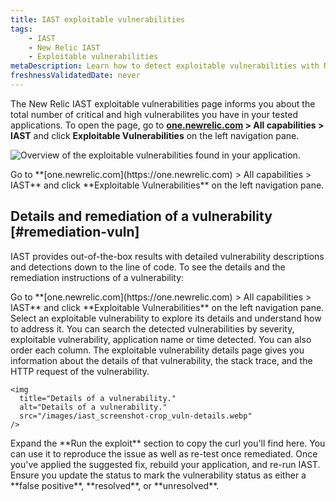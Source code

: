 ```yaml
---
title: IAST exploitable vulnerabilities
tags:
    - IAST
    - New Relic IAST
    - Exploitable vulnerabilities
metaDescription: Learn how to detect exploitable vulnerabilities with New Relic IAST.
freshnessValidatedDate: never
---
```


The New Relic IAST exploitable vulnerabilities page informs you about the total number of critical and high vulnerabilites you have in your tested applications. To open the page, go to <DNT>**[one.newrelic.com](https://one.newrelic.com) > All capabilities > IAST**</DNT> and click <DNT>**Exploitable Vulnerabilities**</DNT> on the left navigation pane.

<img
  title="Overview of the exploitable vulnerabilities found in your application."
  alt="Overview of the exploitable vulnerabilities found in your application."
  src="/images/iast_screenshot-crop_exploitable-vulns.webp"
/>

<figcaption>
  Go to <DNT>**[one.newrelic.com](https://one.newrelic.com) > All capabilities > IAST**</DNT> and click <DNT>**Exploitable Vulnerabilities**</DNT> on the left navigation pane.
</figcaption>

## Details and remediation of a vulnerability [#remediation-vuln]

IAST provides out-of-the-box results with detailed vulnerability descriptions and detections down to the line of code. To see the details and the remediation instructions of a vulnerability:

<Steps>
  <Step>
    Go to <DNT>**[one.newrelic.com](https://one.newrelic.com) > All capabilities > IAST**</DNT> and click <DNT>**Exploitable Vulnerabilities**</DNT> on the left navigation pane.  

  </Step>

  <Step>
    Select an exploitable vulnerability to explore its details and understand how to address it. You can search the detected vulnerabilities by severity, exploitable vulnerability, application name or time detected. You can also order each column.
    The exploitable vulnerability details page gives you information about the details of that vulnerability, the stack trace, and the HTTP request of the vulnerability.

    <img
      title="Details of a vulnerability."
      alt="Details of a vulnerability."
      src="/images/iast_screenshot-crop_vuln-details.webp"
    />
  </Step>

  <Step>
    Expand the <DNT>**Run the exploit**</DNT> section to copy the curl you'll find here. You can use it to reproduce the issue as well as re-test once remediated.  

  </Step>

  <Step>
    Once you've applied the suggested fix, rebuild your application, and re-run IAST.  

  </Step>

  <Step>
    Ensure you update the status to mark the vulnerability status as either a <DNT>**false positive**</DNT>, <DNT>**resolved**</DNT>, or <DNT>**unresolved**</DNT>.  

  </Step>
</Steps>

